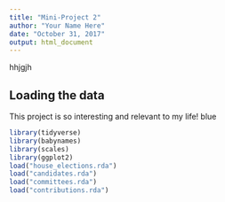 ```yaml
---
title: "Mini-Project 2"
author: "Your Name Here"
date: "October 31, 2017"
output: html_document
---
```

hhjgjh

## Loading the data

This project is so interesting and relevant to my life! blue

```r
library(tidyverse)
library(babynames)
library(scales)
library(ggplot2)
load("house_elections.rda")
load("candidates.rda")
load("committees.rda")
load("contributions.rda")
```

